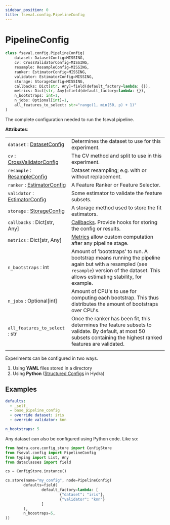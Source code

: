 ```yaml
---
sidebar_position: 0
title: fseval.config.PipelineConfig
---
```


# PipelineConfig

<!-- Docusaurus -->

<!-- fseval -->

<!-- All the pipeline needs to run is a well-defined configuration. The requirement is that whatever is passed into [`run_pipeline`](/docs/running-experiments/running-first-experiment) is a `PipelineConfig` object.

The complete pipeline configuration is as follows: -->

```python
class fseval.config.PipelineConfig(
    dataset: DatasetConfig=MISSING,   
    cv: CrossValidatorConfig=MISSING,
    resample: ResampleConfig=MISSING,
    ranker: EstimatorConfig=MISSING,
    validator: EstimatorConfig=MISSING,
    storage: StorageConfig=MISSING,
    callbacks: Dict[str, Any]=field(default_factory=lambda: {}),
    metrics: Dict[str, Any]=field(default_factory=lambda: {}),
    n_bootstraps: int=1,
    n_jobs: Optional[int]=1,
    all_features_to_select: str="range(1, min(50, p) + 1)"
)
```

The complete configuration needed to run the fseval pipeline.

**Attributes**:

| | |
|---|---|
| `dataset` : [DatasetConfig](../DatasetConfig) | Determines the dataset to use for this experiment. |
| `cv` : [CrossValidatorConfig](../CrossValidatorConfig) | The CV method and split to use in this experiment. |
| `resample` : [ResampleConfig](../ResampleConfig) | Dataset resampling; e.g. with or without replacement. |
| `ranker` : [EstimatorConfig](../EstimatorConfig) | A Feature Ranker or Feature Selector. |
| `validator` : [EstimatorConfig](../EstimatorConfig) | Some estimator to validate the feature subsets. |
| `storage` : [StorageConfig](../StorageConfig) | A storage method used to store the fit estimators. |
| `callbacks` : Dict[str, Any] | [Callbacks](../callbacks). Provide hooks for storing the config or results. |
| `metrics` : Dict[str, Any] | [Metrics](../metrics) allow custom computation after any pipeline stage. |
| `n_bootstraps` : int | Amount of 'bootstraps' to run. A bootstrap means running the pipeline again but with a resampled (see `resample`) version of the dataset. This allows estimating stability, for example. |
| `n_jobs` : Optional[int] | Amount of CPU's to use for computing each bootstrap. This thus distributes the amount of bootstraps over CPU's. |
| `all_features_to_select` : str | Once the ranker has been fit, this determines the feature subsets to validate. By default, at most 50 subsets containing the highest ranked features are validated. |
| | |


Experiments can be configured in two ways.

1. Using **YAML** files stored in a directory
2. Using **Python** ([Structured Configs](https://hydra.cc/docs/tutorials/structured_config/intro/) in Hydra)

## Examples


<Tabs groupId="config-representation">
<TabItem value="yaml" label="YAML" default>

```yaml title="conf/my_config.yaml"
defaults:
  - _self_
  - base_pipeline_config
  - override dataset: iris
  - override validator: knn

n_bootstraps: 5
```

</TabItem>
<TabItem value="structured" label="Structured Config">

Any dataset can also be configured using Python code. Like so:

```python
from hydra.core.config_store import ConfigStore
from fseval.config import PipelineConfig
from typing import List, Any
from dataclasses import field

cs = ConfigStore.instance()

cs.store(name="my_config", node=PipelineConfig(
        defaults=field(
                default_factory=lambda: [
                        {"dataset": "iris"},
                        {"validator": "knn"}
                ]
        ),
        n_boostraps=5,
))
```

</TabItem>
</Tabs>